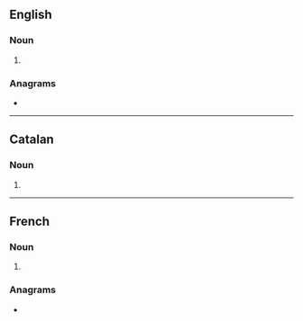 ==English==

===Noun===
{{head|en|noun plural form}}

# {{plural of|litre|lang=en}}

===Anagrams===
* {{anagrams|en|Lister|Sitler|lister|liters|relist|tilers}}

----

==Catalan==

===Noun===
{{head|ca|noun form}}

# {{plural of|litre|lang=ca}}

----

==French==

===Noun===
{{head|fr|noun plural form|g=m}}

# {{plural of|litre|lang=fr}}

===Anagrams===
* {{l|fr|lister}}